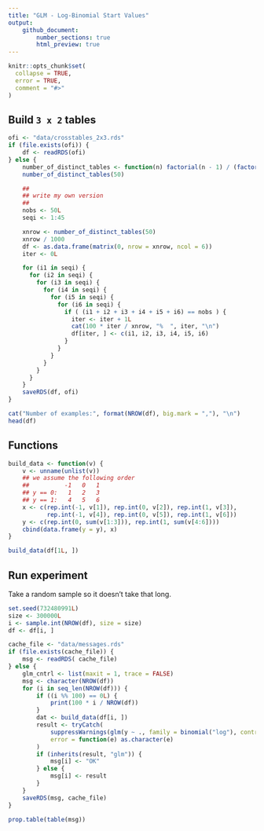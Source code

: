 ```yaml
---
title: "GLM - Log-Binomial Start Values"
output:
    github_document:
        number_sections: true
        html_preview: true
---
```


```r
knitr::opts_chunk$set(
  collapse = TRUE,
  error = TRUE,
  comment = "#>"
)
```

## Build `3 x 2` tables

```r
ofi <- "data/crosstables_2x3.rds"
if (file.exists(ofi)) {
    df <- readRDS(ofi)
} else {
    number_of_distinct_tables <- function(n) factorial(n - 1) / (factorial(6 - 1) * factorial(n - 6))
    number_of_distinct_tables(50)

    ##
    ## write my own version
    ##
    nobs <- 50L
    seqi <- 1:45

    xnrow <- number_of_distinct_tables(50)
    xnrow / 1000
    df <- as.data.frame(matrix(0, nrow = xnrow, ncol = 6))
    iter <- 0L

    for (i1 in seqi) {
      for (i2 in seqi) {
        for (i3 in seqi) {
          for (i4 in seqi) {
            for (i5 in seqi) {
              for (i6 in seqi) {
                if ( (i1 + i2 + i3 + i4 + i5 + i6) == nobs ) {
                  iter <- iter + 1L
                  cat(100 * iter / xnrow, "%  ", iter, "\n")
                  df[iter, ] <- c(i1, i2, i3, i4, i5, i6)
                }
              }
            }
          }
        }
      }
    }
    saveRDS(df, ofi)
}

cat("Number of examples:", format(NROW(df), big.mark = ","), "\n")
head(df)
```

## Functions
```r
build_data <- function(v) {
    v <- unname(unlist(v))
    ## we assume the following order
    ##          -1   0   1
    ## y == 0:   1   2   3
    ## y == 1:   4   5   6
    x <- c(rep.int(-1, v[1]), rep.int(0, v[2]), rep.int(1, v[3]),
           rep.int(-1, v[4]), rep.int(0, v[5]), rep.int(1, v[6]))
    y <- c(rep.int(0, sum(v[1:3])), rep.int(1, sum(v[4:6])))
    cbind(data.frame(y = y), x)
}

build_data(df[1L, ])
```

## Run experiment
Take a random sample so it doesn't take that long.
```r
set.seed(732480991L)
size <- 300000L
i <- sample.int(NROW(df), size = size)
df <- df[i, ]

cache_file <- "data/messages.rds"
if (file.exists(cache_file)) {
    msg <- readRDS( cache_file)
} else {
    glm_cntrl <- list(maxit = 1, trace = FALSE)
    msg <- character(NROW(df))
    for (i in seq_len(NROW(df))) {
        if ((i %% 100) == 0L) {
            print(100 * i / NROW(df))
        }
        dat <- build_data(df[i, ])
        result <- tryCatch(
            suppressWarnings(glm(y ~ ., family = binomial("log"), control = glm_cntrl, data = dat)),
            error = function(e) as.character(e)
        )
        if (inherits(result, "glm")) {
            msg[i] <- "OK"
        } else {
            msg[i] <- result
        }
    }
    saveRDS(msg, cache_file)
}

prop.table(table(msg))
```
